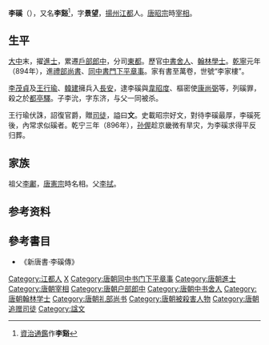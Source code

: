 '''李磎'''（{{bd|9世纪||895年|catIdx=L李}}），又名'''李谿'''<ref>[[資治通鑑|資治通鑑]]作'''李谿'''</ref>，字'''景望'''，[[扬州_(古代)|揚州]][[江都县|江都]]人。[[唐昭宗|唐昭宗]]時[[宰相|宰相]]。

== 生平 ==
[[大中_(唐朝)|大中]]末，擢[[進士|進士]]，累遷[[戶部郎中|戶部郎中]]，分司[[東都|東都]]。歷官[[中書舍人|中書舍人]]、[[翰林學士|翰林學士]]。[[乾寧|乾寧]]元年（894年），進[[禮部尚書|禮部尚書]]、[[同中書門下平章事|同中書門下平章事]]。家有書至萬卷，世號“李家樓”。

[[李茂貞|李茂貞]]及[[王行瑜|王行瑜]]、[[韓建|韓建]]擁兵入[[唐长安城|長安]]，逮李磎與[[韋昭度|韋昭度]]、樞密使[[康尚弼|康尚弼]]等，列磎罪，殺之於[[都亭驛|都亭驛]]。子李沇，字东济，与父一同被杀。

王行瑜伏誅，詔復官爵，贈[[司徒|司徒]]，謚曰'''文'''。史載昭宗好文，對待李磎最厚，李磎死後，內常求似磎者。乾宁三年（896年），[[孙偓|孙偓]]趁京畿微有旱灾，为李磎求得平反归葬。

== 家族 ==
祖父[[李鄘|李鄘]]，[[唐憲宗|唐憲宗]]時名相。父[[李拭|李拭]]。

== 参考资料 ==
{{reflist}}

==參考書目==
* 《新唐書·李磎傳》

{{Authority control}}

{{DEFAULTSORT:L}}
[[Category:江都人|Category:江都人]]
[[Category:江夏李氏|X]]
[[Category:唐朝同中书门下平章事|Category:唐朝同中书门下平章事]]
[[Category:唐朝進士|Category:唐朝進士]]
[[Category:唐朝宰相|Category:唐朝宰相]]
[[Category:唐朝户部郎中|Category:唐朝户部郎中]]
[[Category:唐朝中书舍人|Category:唐朝中书舍人]]
[[Category:唐朝翰林学士|Category:唐朝翰林学士]]
[[Category:唐朝礼部尚书|Category:唐朝礼部尚书]]
[[Category:唐朝被殺害人物|Category:唐朝被殺害人物]]
[[Category:唐朝追赠司徒|Category:唐朝追赠司徒]]
[[Category:諡文|Category:諡文]]